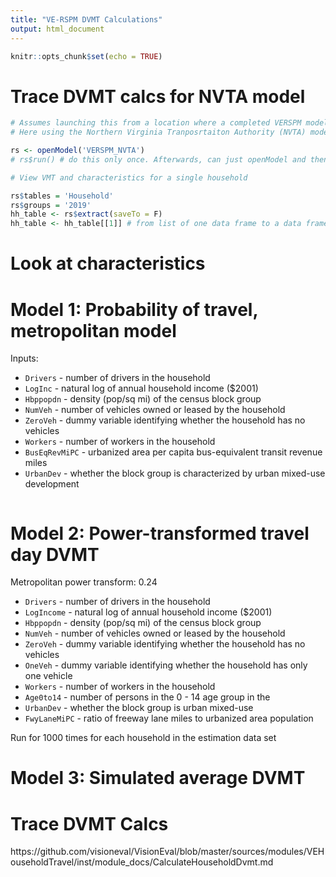 ```yaml
---
title: "VE-RSPM DVMT Calculations"
output: html_document
---
```


```r
knitr::opts_chunk$set(echo = TRUE)
```

# Trace DVMT calcs for NVTA model

```r
# Assumes launching this from a location where a completed VERSPM model exists.
# Here using the Northern Virginia Tranposrtaiton Authority (NVTA) model as the example

rs <- openModel('VERSPM_NVTA')
# rs$run() # do this only once. Afterwards, can just openModel and then initializeModel to get the previous model available

# View VMT and characteristics for a single household

rs$tables = 'Household'
rs$groups = '2019'
hh_table <- rs$extract(saveTo = F)
hh_table <- hh_table[[1]] # from list of one data frame to a data frame
```


# Look at characteristics

# Model 1: Probability of travel, metropolitan model

Inputs: 

- `Drivers` - number of drivers in the household
- `LogInc` - natural log of annual household income ($2001)
- `Hbppopdn` - density (pop/sq mi) of the census block group
- `NumVeh` - number of vehicles owned or leased by the household
- `ZeroVeh` - dummy variable identifying whether the household has no vehicles
- `Workers` - number of workers in the household
- `BusEqRevMiPC` - urbanized area per capita bus-equivalent transit revenue miles
- `UrbanDev` - whether the block group is characterized by urban mixed-use development

```r


```


# Model 2: Power-transformed travel day DVMT

Metropolitan power transform: 0.24


- `Drivers` - number of drivers in the household
- `LogIncome` - natural log of annual household income ($2001)
- `Hbppopdn` - density (pop/sq mi) of the census block group
- `NumVeh` - number of vehicles owned or leased by the household
- `ZeroVeh` - dummy variable identifying whether the household has no vehicles
- `OneVeh` - dummy variable identifying whether the household has only one vehicle
- `Workers` - number of workers in the household
- `Age0to14` - number of persons in the 0 - 14 age group in the 
- `UrbanDev` - whether the block group is urban mixed-use
- `FwyLaneMiPC` - ratio of freeway lane miles to urbanized area population

Run for 1000 times for each household in the estimation data set

# Model 3: Simulated average DVMT

# Trace DVMT Calcs

https://github.com/visioneval/VisionEval/blob/master/sources/modules/VEHouseholdTravel/inst/module_docs/CalculateHouseholdDvmt.md